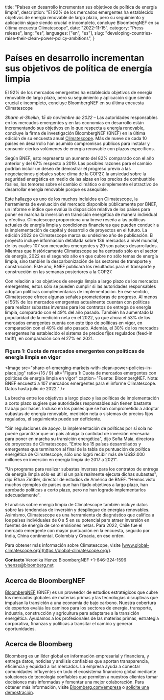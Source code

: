   title: "Países en desarrollo incrementan sus objetivos de política de energía limpia",
  description:
    "El 92% de los mercados emergentes ha establecido objetivos de energía renovable de largo plazo, pero su seguimiento y aplicación sigue siendo crucial e incompleto, concluye BloombergNEF en su última encuesta Climatescope",
  date: "2022-11-15",
  category: "Press release",
  lang: "es",
  languages: ["en", "es"],
  slug: "developing-countries-raise-their-clean-power-policy-ambitions",
}



# Países en desarrollo incrementan sus objetivos de política de energía limpia

El 92% de los mercados emergentes ha establecido objetivos de energía renovable de largo plazo, pero su seguimiento y aplicación sigue siendo crucial e incompleto, concluye BloombergNEF en su última encuesta Climatescope

_Sharm el-Sheikh, 15 de noviembre de 2022_ –  Las autoridades responsables en los mercados emergentes y en las economías en desarrollo están incrementando sus objetivos en lo que respecta a energía renovable, concluye la firma de investigación BloombergNEF (BNEF) en la última edición de su encuesta anual [Climatescope](https://global-climatescope.org/). Más de nueve de cada 10 países en desarrollo han asumido compromisos públicos para instalar y consumir ciertos volúmenes de energía renovable con plazos específicos.

Según BNEF, esto representa un aumento del 82% comparado con el año anterior y del 67% respecto a 2019. Las posibles razones para el cambio podrían incluir un deseo de demostrar el progreso previo a las negociaciones globales sobre clima de la COP27, la ansiedad sobre la seguridad energética en medio de las alzas en los precios de combustible fósiles, los temores sobre el cambio climático o simplemente el atractivo de desarrollar energía renovable porque es asequible.

Este hallazgo es uno de los muchos incluidos en Climatescope, la herramienta de evaluación del mercado disponible públicamente por BNEF, un informe e índice que evalúa la disposición relativa de los países para poner en marcha la inversión en transición energética de manera individual y efectiva. Climatescope proporciona una breve reseña a las políticas actuales de energía limpia y condiciones financieras que pueden conducir a la implementación de capital y desarrollo de proyectos en el futuro. La edición 2022 de Climatescope marca su undécimo año de publicación. El proyecto incluye información detallada sobre 136 mercados a nivel mundial, de los cuales 107 son mercados emergentes y 29 son países desarrollados. Mientras que históricamente Climatescope se ha centrado sólo en el sector de energía, 2022 es el segundo año en que cubre no sólo temas de energía limpia, sino también la descarbonización de los sectores de transporte y construcción. Este año, BNEF publicará los resultados para el transporte y construcción en las semanas posteriores a la COP27.

Con relación a los objetivos de energía limpia a largo plazo de los mercados emergentes, estos sólo se pueden cumplir si las autoridades responsables adoptan políticas complementarias de implementación. En ese sentido, Climatescope ofrece algunas señales prometedoras de progreso. Al menos el 56% de los mercados emergentes actualmente cuentan con políticas para realizar subastas inversas para los contratos de entrega de energía limpia, comparado con el 49% del año pasado. También ha aumentado la popularidad de la medición neta en el 2022, ya que ahora el 53% de los mercados emergentes cuenta con este tipo de políticas en vigor, en comparación con el 49% del año pasado. Además, el 30% de los mercados emergentes ha establecido el sistema de precios fijos regulados (feed-in tariff), en comparación con el 27% en 2021.

### Figura 1: Cuota de mercados emergentes con políticas de energía limpia en vigor

<Image
  src="share-of-emerging-markets-with-clean-power-policies-in-place.jpg"
  ratio={16 / 9}
  alt="Figura 1: Cuota de mercados emergentes con políticas de energía limpia en vigor"
  caption="Fuente: BloombergNEF. Nota: BNEF encuestó a 107 mercados emergentes para el informe Climatescope. Datos hasta julio de 2022."
/>

La brecha entre los objetivos a largo plazo y las políticas de implementación a corto plazo sugiere que autoridades responsables aún tienen bastante trabajo por hacer. Incluso en los países que se han comprometido a adoptar subastas de energía renovable, medición neta o sistemas de precios fijos regulados, el seguimiento puede ser deficiente.

"Sin regulaciones de apoyo, la implementación de políticas por sí sola no puede garantizar que un país atraiga la cantidad de inversión necesaria para poner en marcha su transición energética", dijo Sofia Maia, directora de proyectos de Climatescope. "Entre los 15 países desarrollados y emergentes que terminaron al final de la tabla de puntuación de política energética de Climatescope, sólo uno logró recibir más de US$2.000 millones en inversión en energía limpia de 2017 a 2021".

"Un programa para realizar subastas inversas para los contratos de entrega de energía limpia sólo es útil si un país realmente ejecuta dichas subastas", dijo Ethan Zindler, director de estudios de América de BNEF. "Hemos visto muchos ejemplos de países que han fijado objetivos a largo plazo, han aprobado políticas a corto plazo, pero no han logrado implementarlos adecuadamente".

El análisis sobre energía limpia de Climatescope también incluye datos sobre las tendencias de inversión y despliegue de energías renovables. Asimismo, Climatescope es una herramienta de diagnóstico que califica a los países individuales de 0 a 5 en su potencial para atraer inversión en fuentes de energía de cero emisiones netas. Para 2022, Chile fue el mercado emergente con mayor puntuación en la encuesta, seguido por India, China continental, Colombia y Croacia, en ese orden.

Para obtener más información sobre Climatescope, visite [www.global-climatescope.org](https://global-climatescope.org/).

**Contacto**
Veronika Henze
BloombergNEF
+1-646-324-1596
[vhenze@bloomberg.net](mailto:vhenze@bloomberg.net)

## Acerca de BloombergNEF

[BloombergNEF](https://about.bnef.com/) (BNEF) es un proveedor de estudios estratégicos que cubre los mercados globales de materias primas y las tecnologías disruptivas que impulsan la transición a una economía de bajo carbono. Nuestra cobertura de expertos evalúa los caminos para los sectores de energía, transporte, industria, construcción y agricultura para adaptarse a la transición energética. Ayudamos a los profesionales de las materias primas, estrategia corporativa, finanzas y políticas a transitar el cambio y generar oportunidades.

## Acerca de Bloomberg

Bloomberg es un líder global en información empresarial y financiera, y entrega datos, noticias y análisis confiables que aportan transparencia, eficiencia y equidad a los mercados. La empresa ayuda a conectar comunidades influyentes en todo el ecosistema financiero global mediante soluciones de tecnología confiables que permiten a nuestros clientes tomar decisiones más informadas y fomentar una mejor colaboración. Para obtener más información, visite [Bloomberg.com/empresa](https://www.bloomberg.com/company) o [solicite una demostración](https://www.bloomberg.com/professional/request-demo/?utm_source=bbg-pr&bbgsum=dg-ws-core-pr).
